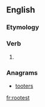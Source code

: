==English==

===Etymology===
{{suffix|root|est|lang=en}}

===Verb===
{{head|en|verb form}}

# {{en-archaic second-person singular of|root}}

===Anagrams===
* [[tooters#English|tooters]]

[[fr:rootest]]